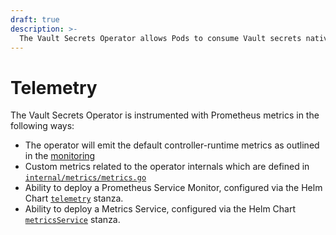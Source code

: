 ```yaml
---
draft: true
description: >-
  The Vault Secrets Operator allows Pods to consume Vault secrets natively from Kubernetes Secrets.
---
```


# Telemetry

The Vault Secrets Operator is instrumented with Prometheus metrics in the following ways:
* The operator will emit the default controller-runtime metrics as outlined in the [monitoring](https://book-v1.book.kubebuilder.io/beyond_basics/controller_metrics.html)
* Custom metrics related to the operator internals which are defined in [`internal/metrics/metrics.go`](https://github.com/hashicorp/vault-secrets-operator/blob/main/internal/metrics/metrics.go)
* Ability to deploy a Prometheus Service Monitor, configured via the Helm Chart [`telemetry`](helm.mdx#h-telemetry) stanza.
* Ability to deploy a Metrics Service, configured via the Helm Chart [`metricsService`](helm.mdx#h-metricsservice) stanza.

